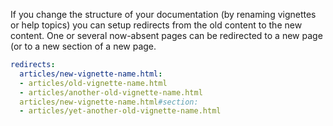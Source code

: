 If you change the structure of your documentation (by renaming vignettes or help topics) you can setup redirects from the old content to the new content.
One or several now-absent pages can be redirected to a new page (or to a new section of a new page.

```yaml
redirects:
  articles/new-vignette-name.html:
  - articles/old-vignette-name.html
  - articles/another-old-vignette-name.html
  articles/new-vignette-name.html#section:
  - articles/yet-another-old-vignette-name.html
```
